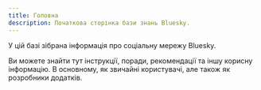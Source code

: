 ```yaml
---
title: Головна
description: Початкова сторінка бази знань Bluesky.
---
```


У цій базі зібрана інформація про соціальну мережу Bluesky. 

Ви можете знайти тут інструкції, поради, рекомендації та іншу корисну інформацію. В основному, як звичайні користувачі, але також як розробники додатків.
